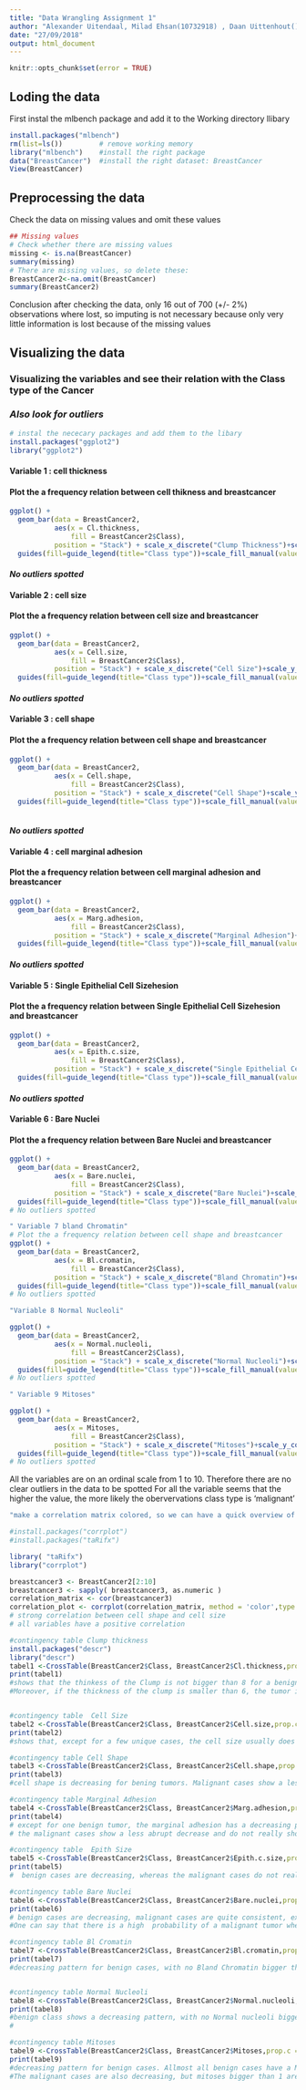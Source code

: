 ---
title: "Data Wrangling Assignment 1"
author: "Alexander Uitendaal, Milad Ehsan(10732918) , Daan Uittenhout() and Isabelle Slot(10676848)"
date: "27/09/2018"
output: html_document
---
```{r, echo=FALSE}
knitr::opts_chunk$set(error = TRUE)
```

## Loding the data

First instal the mlbench package and add it to the Working directory llibary
```{r}
install.packages("mlbench") 
rm(list=ls())         # remove working memory
library("mlbench")    #install the right package
data("BreastCancer")  #install the right dataset: BreastCancer
View(BreastCancer)
```
## Preprocessing the data

Check the data on missing values and omit these values
```{r}
## Missing values 
# Check whether there are missing values
missing <- is.na(BreastCancer) 
summary(missing) 
# There are missing values, so delete these:
BreastCancer2<-na.omit(BreastCancer)
summary(BreastCancer2)

```
Conclusion after checking the data, only 16 out of 700 (+/- 2%) observations where lost, so imputing is not necessary because 
only very little information is lost because of the missing values 

## Visualizing the data

### Visualizing the variables and see their relation with the Class type of the Cancer
### *Also look for outliers*

```{r}
# instal the nececary packages and add them to the libary
install.packages("ggplot2")
library("ggplot2")
```

#### Variable 1 : cell thickness
#### Plot the a frequency relation between cell thikness and breastcancer 

```{r}
ggplot() +
  geom_bar(data = BreastCancer2,
           aes(x = Cl.thickness,
               fill = BreastCancer2$Class),
           position = "Stack") + scale_x_discrete("Clump Thickness")+scale_y_continuous("Frequency")+
  guides(fill=guide_legend(title="Class type"))+scale_fill_manual(values=c("red", "blue"))
```
#### *No outliers spotted*

#### Variable 2 : cell size
#### Plot the a frequency relation between cell size and breastcancer 
```{r}
ggplot() +
  geom_bar(data = BreastCancer2,
           aes(x = Cell.size,
               fill = BreastCancer2$Class),
           position = "Stack") + scale_x_discrete("Cell Size")+scale_y_continuous("Frequency")+
  guides(fill=guide_legend(title="Class type"))+scale_fill_manual(values=c("red", "blue"))

```
#### *No outliers spotted*


#### Variable 3 : cell shape
#### Plot the a frequency relation between cell shape and breastcancer 


```{r}

ggplot() +
  geom_bar(data = BreastCancer2,
           aes(x = Cell.shape,
               fill = BreastCancer2$Class),
           position = "Stack") + scale_x_discrete("Cell Shape")+scale_y_continuous("Frequency")+
  guides(fill=guide_legend(title="Class type"))+scale_fill_manual(values=c("red", "blue"))
 
```
#### *No outliers spotted*

#### Variable 4 : cell marginal adhesion
#### Plot the a frequency relation between cell marginal adhesion and breastcancer 


```{r}

ggplot() +
  geom_bar(data = BreastCancer2,
           aes(x = Marg.adhesion,
               fill = BreastCancer2$Class),
           position = "Stack") + scale_x_discrete("Marginal Adhesion")+scale_y_continuous("Frequency")+
  guides(fill=guide_legend(title="Class type"))+scale_fill_manual(values=c("red", "blue"))
```
#### *No outliers spotted*

#### Variable 5 : Single Epithelial Cell Sizehesion
#### Plot the a frequency relation between Single Epithelial Cell Sizehesion and breastcancer 
```{r}
ggplot() +
  geom_bar(data = BreastCancer2,
           aes(x = Epith.c.size,
               fill = BreastCancer2$Class),
           position = "Stack") + scale_x_discrete("Single Epithelial Cell Size")+scale_y_continuous("Frequency")+
  guides(fill=guide_legend(title="Class type"))+scale_fill_manual(values=c("red", "blue"))
```
#### *No outliers spotted*

#### Variable 6 : Bare Nuclei
#### Plot the a frequency relation between Bare Nuclei and breastcancer 
```{r}

ggplot() +
  geom_bar(data = BreastCancer2,
           aes(x = Bare.nuclei,
               fill = BreastCancer2$Class),
           position = "Stack") + scale_x_discrete("Bare Nuclei")+scale_y_continuous("Frequency")+
  guides(fill=guide_legend(title="Class type"))+scale_fill_manual(values=c("red", "blue"))
# No outliers spotted 

" Variable 7 bland Chromatin"
# Plot the a frequency relation between cell shape and breastcancer 
ggplot() +
  geom_bar(data = BreastCancer2,
           aes(x = Bl.cromatin,
               fill = BreastCancer2$Class),
           position = "Stack") + scale_x_discrete("Bland Chromatin")+scale_y_continuous("Frequency")+
  guides(fill=guide_legend(title="Class type"))+scale_fill_manual(values=c("red", "blue"))
# No outliers spotted 

"Variable 8 Normal Nucleoli"

ggplot() +
  geom_bar(data = BreastCancer2,
           aes(x = Normal.nucleoli,
               fill = BreastCancer2$Class),
           position = "Stack") + scale_x_discrete("Normal Nucleoli")+scale_y_continuous("Frequency")+
  guides(fill=guide_legend(title="Class type"))+scale_fill_manual(values=c("red", "blue"))
# No outliers spotted 

" Variable 9 Mitoses"

ggplot() +
  geom_bar(data = BreastCancer2,
           aes(x = Mitoses,
               fill = BreastCancer2$Class),
           position = "Stack") + scale_x_discrete("Mitoses")+scale_y_continuous("Frequency")+
  guides(fill=guide_legend(title="Class type"))+scale_fill_manual(values=c("red", "blue"))
# No outliers spotted 


```
All the variables are on an ordinal scale from 1 to 10. Therefore there are no clear   outliers in the data to be spotted 
For all the variable seems  that the higher the value, the more likely the obervervations 
class type is 'malignant' 
```{r}
"make a correlation matrix colored, so we can have a quick overview of strong and weak correlating variables. First make the variables numeric so we can plot the correlation matrix "

#install.packages("corrplot")
#install.packages("taRifx")

library( "taRifx")
library("corrplot")

breastcancer3 <- BreastCancer2[2:10]
breastcancer3 <- sapply( breastcancer3, as.numeric )
correlation_matrix <- cor(breastcancer3)
correlation_plot <- corrplot(correlation_matrix, method = 'color',type = 'upper', addCoef.col = "black")
# strong correlation between cell shape and cell size 
# all variables have a positive correlation
```

```{r}
#contingency table Clump thickness
install.packages("descr")
library("descr")
tabel1 <-CrossTable(BreastCancer2$Class, BreastCancer2$Cl.thickness,prop.c = FALSE,prop.chisq = FALSE, prop.t = FALSE)
print(tabel1)
#shows that the thinkess of the Clump is not bigger than 8 for a benign tumor. 
#Moreover, if the thickness of the clump is smaller than 6, the tumor is mostly benign, vicaversa for thickness >= 6 


#contingency table  Cell Size
tabel2 <-CrossTable(BreastCancer2$Class, BreastCancer2$Cell.size,prop.c = FALSE,prop.chisq = FALSE, prop.t = FALSE)
print(tabel2)
#shows that, except for a few unique cases, the cell size usually does not get bigger than 4 for a benign tumor. 

#contingency table Cell Shape
tabel3 <-CrossTable(BreastCancer2$Class, BreastCancer2$Cell.shape,prop.c = FALSE,prop.chisq = FALSE, prop.t = FALSE)
print(tabel3)
#cell shape is decreasing for bening tumors. Malignant cases show a less clear pattern.

#contingency table Marginal Adhesion
tabel4 <-CrossTable(BreastCancer2$Class, BreastCancer2$Marg.adhesion,prop.c = FALSE,prop.chisq = FALSE, prop.t = FALSE)
print(tabel4)
# except for one benign tumor, the marginal adhesion has a decreasing pattern for benign tumors and doesnt get bigger than 6.
# the malignant cases show a less abrupt decrease and do not really show a consistent pattern. 

#contingency table  Epith Size
tabel5 <-CrossTable(BreastCancer2$Class, BreastCancer2$Epith.c.size,prop.c = FALSE,prop.chisq = FALSE, prop.t = FALSE)
print(tabel5)
#  benign cases are decreasing, whereas the malignant cases do not really show a consistent pattern.

#contingency table Bare Nuclei
tabel6 <-CrossTable(BreastCancer2$Class, BreastCancer2$Bare.nuclei,prop.c = FALSE,prop.chisq = FALSE, prop.t = FALSE)
print(tabel6)
# benign cases are decreasing, malignant cases are quite consistent, except for the great amountin class 10. 
#One can say that there is a high  probability of a malignant tumor when the Bare nuclei class is 10 and visa versa for class 1.

#contingency table Bl Cromatin
tabel7 <-CrossTable(BreastCancer2$Class, BreastCancer2$Bl.cromatin,prop.c = FALSE,prop.chisq = FALSE, prop.t = FALSE)
print(tabel7)
#decreasing pattern for benign cases, with no Bland Chromatin bigger than 7 for a benign case. 


#contingency table Normal Nucleoli
tabel8 <-CrossTable(BreastCancer2$Class, BreastCancer2$Normal.nucleoli,prop.c = FALSE,prop.chisq = FALSE, prop.t = FALSE)
print(tabel8)
#benign class shows a decreasing pattern, with no Normal nucleoli bigger than 8
#

#contingency table Mitoses
tabel9 <-CrossTable(BreastCancer2$Class, BreastCancer2$Mitoses,prop.c = FALSE,prop.chisq = FALSE, prop.t = FALSE)
print(tabel9)
#decreasing pattern for benign cases. Allmost all benign cases have a Mitoses class of 1. 
#The malignant cases are also decreasing, but mitoses bigger than 1 are less rare.
```

